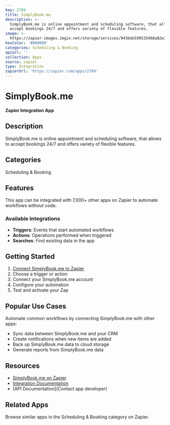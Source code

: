 ```yaml
---
key: 2769
title: SimplyBook.me
description: >-
  SimplyBook.me is online appointment and scheduling software, that allows to
  accept bookings 24/7 and offers variety of flexible features.
image: >-
  https://zapier-images.imgix.net/storage/services/943bde599533468a82e32ed87e0d79bf.png?auto=format%2Ccompress&ixlib=python-3.0.0&q=50
hexColor: '#000000'
categories: Scheduling & Booking
apiUrl: ''
collection: Apps
source: zapier
type: Integration
zapierUrl: 'https://zapier.com/apps/2769'
---
```

# SimplyBook.me

**Zapier Integration App**

## Description

SimplyBook.me is online appointment and scheduling software, that allows to accept bookings 24/7 and offers variety of flexible features.

## Categories

Scheduling & Booking

## Features

This app can be integrated with 7,000+ other apps on Zapier to automate workflows without code.

### Available Integrations

- **Triggers**: Events that start automated workflows
- **Actions**: Operations performed when triggered
- **Searches**: Find existing data in the app

## Getting Started

1. [Connect SimplyBook.me to Zapier](https://zapier.com/apps/2769)
2. Choose a trigger or action
3. Connect your SimplyBook.me account
4. Configure your automation
5. Test and activate your Zap

## Popular Use Cases

Automate common workflows by connecting SimplyBook.me with other apps:

- Sync data between SimplyBook.me and your CRM
- Create notifications when new items are added
- Back up SimplyBook.me data to cloud storage
- Generate reports from SimplyBook.me data

## Resources

- [SimplyBook.me on Zapier](https://zapier.com/apps/2769)
- [Integration Documentation](https://zapier.com/apps/2769/integrations)
- [API Documentation](Contact app developer)

## Related Apps

Browse similar apps in the Scheduling & Booking category on Zapier.
